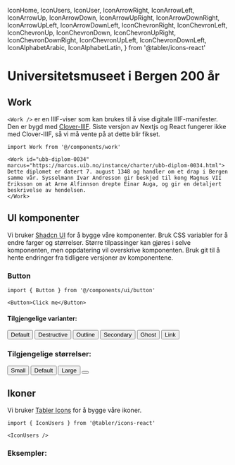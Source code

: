  IconHome,
  IconUsers,
  IconUser,
  IconArrowRight,
  IconArrowLeft,
  IconArrowUp,
  IconArrowDown,
  IconArrowUpRight,
  IconArrowDownRight,
  IconArrowUpLeft,
  IconArrowDownLeft,
  IconChevronRight,
  IconChevronLeft,
  IconChevronUp,
  IconChevronDown,
  IconChevronUpRight,
  IconChevronDownRight,
  IconChevronUpLeft,
  IconChevronDownLeft,
  IconAlphabetArabic,
  IconAlphabetLatin,
} from '@tabler/icons-react'

# Universitetsmuseet i Bergen 200 år

## Work

`<Work />` er en IIIF-viser som kan brukes til å vise digitale IIIF-manifester. Den er bygd med [Clover-IIIF](https://github.com/samvera-labs/clover-iiif). Siste versjon av Nextjs og React fungerer ikke med Clover-IIIF, så vi må vente på at dette blir fikset.

```tsx
import Work from '@/components/work'

<Work id="ubb-diplom-0034" marcus="https://marcus.uib.no/instance/charter/ubb-diplom-0034.html">
Dette diplomet er datert 7. august 1348 og handler om et drap i Bergen samme vår. Sysselmann Ivar Andresson gir beskjed til kong Magnus VII Eriksson om at Arne Alfinnson drepte Einar Auga, og gir en detaljert beskrivelse av hendelsen.
</Work>
```

## UI komponenter

Vi bruker [Shadcn UI](https://ui.shadcn.com) for å bygge våre komponenter. Bruk CSS variabler for å endre farger og størrelser. Større tilpassinger kan gjøres i selve komponenten, men oppdatering vil overskrive komponenten. Bruk git til å hente endringer fra tidligere versjoner av komponentene.

### Button

```tsx
import { Button } from '@/components/ui/button'

<Button>Click me</Button>
```

#### Tilgjengelige varianter:

<div className="flex gap-2 flex-wrap my-3">
  <Button variant="default">Default</Button>
  <Button variant="destructive">Destructive</Button>
  <Button variant="outline">Outline</Button>
  <Button variant="secondary">Secondary</Button>
  <Button variant="ghost">Ghost</Button>
<Button variant="link">Link</Button>
</div>

### Tilgjengelige størrelser:

<div className="flex gap-2 flex-wrap my-3 items-center">
  <Button size="sm">Small</Button>
  <Button size="default">Default</Button>
  <Button size="lg">Large</Button>
<Button size="icon"><IconUsers /></Button>
</div>

## Ikoner

Vi bruker [Tabler Icons](https://tabler-icons.io/) for å bygge våre ikoner.

```tsx
import { IconUsers } from '@tabler/icons-react'

<IconUsers />
```

### Eksempler:

<div className="flex gap-2 flex-wrap my-3">
  <IconHome />
  <IconUsers />
  <IconUser />
  <IconArrowRight />
  <IconArrowLeft />
  <IconArrowUp />
  <IconArrowDown />
  <IconArrowUpRight />
  <IconArrowDownRight />
  <IconArrowUpLeft />
  <IconArrowDownLeft />
  <IconChevronRight />
  <IconChevronLeft />
  <IconChevronUp />
  <IconChevronDown />
  <IconChevronUpRight />
  <IconChevronDownRight />
  <IconChevronUpLeft />
  <IconChevronDownLeft />
  <IconAlphabetArabic />
  <IconAlphabetLatin />
</div>